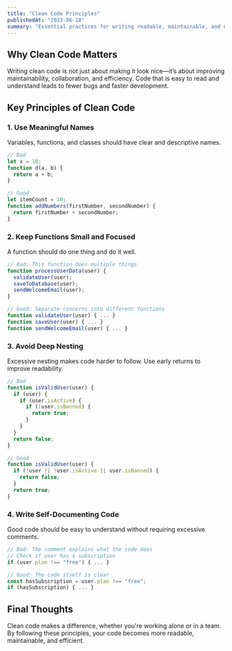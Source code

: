 ```yaml
---
title: "Clean Code Principles"
publishedAt: "2023-06-18"
summary: "Essential practices for writing readable, maintainable, and efficient code."
---
```


## Why Clean Code Matters

Writing clean code is not just about making it look nice—it’s about improving maintainability, collaboration, and efficiency. Code that is easy to read and understand leads to fewer bugs and faster development.

## Key Principles of Clean Code

### 1. Use Meaningful Names

Variables, functions, and classes should have clear and descriptive names.

```js
// Bad
let x = 10;
function d(a, b) {
  return a + b;
}

// Good
let itemCount = 10;
function addNumbers(firstNumber, secondNumber) {
  return firstNumber + secondNumber;
}
```

### 2. Keep Functions Small and Focused

A function should do one thing and do it well.

```js
// Bad: This function does multiple things
function processUserData(user) {
  validateUser(user);
  saveToDatabase(user);
  sendWelcomeEmail(user);
}

// Good: Separate concerns into different functions
function validateUser(user) { ... }
function saveUser(user) { ... }
function sendWelcomeEmail(user) { ... }
```

### 3. Avoid Deep Nesting

Excessive nesting makes code harder to follow. Use early returns to improve readability.

```js
// Bad
function isValidUser(user) {
  if (user) {
    if (user.isActive) {
      if (!user.isBanned) {
        return true;
      }
    }
  }
  return false;
}

// Good
function isValidUser(user) {
  if (!user || !user.isActive || user.isBanned) {
    return false;
  }
  return true;
}
```

### 4. Write Self-Documenting Code

Good code should be easy to understand without requiring excessive comments.

```js
// Bad: The comment explains what the code does
// Check if user has a subscription
if (user.plan !== "free") { ... }

// Good: The code itself is clear
const hasSubscription = user.plan !== "free";
if (hasSubscription) { ... }
```

## Final Thoughts

Clean code makes a difference, whether you're working alone or in a team. By following these principles, your code becomes more readable, maintainable, and efficient.
